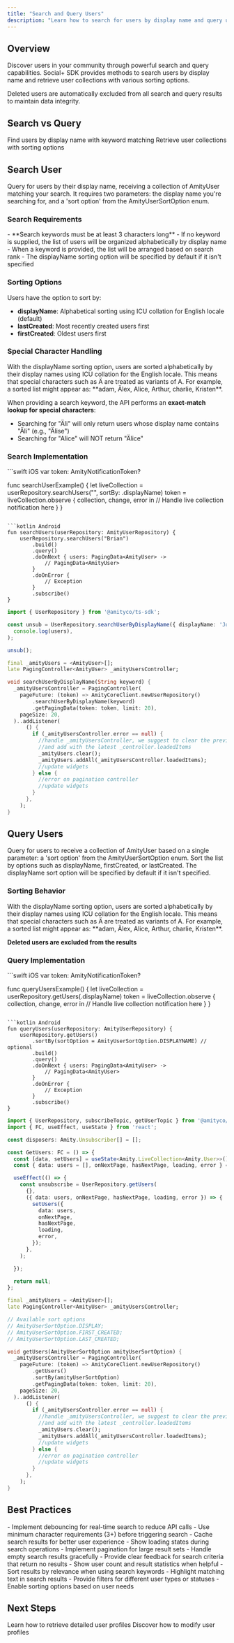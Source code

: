 ```yaml
---
title: "Search and Query Users"
description: "Learn how to search for users by display name and query user collections in Social+ SDK"
---
```


## Overview

Discover users in your community through powerful search and query capabilities. Social+ SDK provides methods to search users by display name and retrieve user collections with various sorting options.

<Info>
Deleted users are automatically excluded from all search and query results to maintain data integrity.
</Info>

## Search vs Query

<CardGroup cols={2}>
  <Card title="Search Users" icon="user-magnifying-glass">
    Find users by display name with keyword matching
  </Card>
  <Card title="Query Users" icon="list">
    Retrieve user collections with sorting options
  </Card>
</CardGroup>

## Search User

Query for users by their display name, receiving a collection of AmityUser matching your search. It requires two parameters: the display name you're searching for, and a 'sort option' from the AmityUserSortOption enum.

### Search Requirements

<Note>
- **Search keywords must be at least 3 characters long**
- If no keyword is supplied, the list of users will be organized alphabetically by display name
- When a keyword is provided, the list will be arranged based on search rank
- The displayName sorting option will be specified by default if it isn't specified
</Note>

### Sorting Options

Users have the option to sort by:
- **displayName**: Alphabetical sorting using ICU collation for English locale (default)
- **lastCreated**: Most recently created users first  
- **firstCreated**: Oldest users first

### Special Character Handling

<Info>
With the displayName sorting option, users are sorted alphabetically by their display names using ICU collation for the English locale. This means that special characters such as Ä are treated as variants of A. For example, a sorted list might appear as: **adam, Älex, Alice, Arthur, charlie, Kristen**.

When providing a search keyword, the API performs an **exact-match lookup for special characters**:
- Searching for "Äli" will only return users whose display name contains "Äli" (e.g., "Älise")
- Searching for "Alice" will NOT return "Älice"
</Info>

### Search Implementation

<CodeGroup>
```swift iOS
var token: AmityNotificationToken?

func searchUserExample() {
    let liveCollection = userRepository.searchUsers("<display-name>", sortBy: .displayName)
    token = liveCollection.observe { collection, change, error in
        // Handle live collection notification here
    }
}
```

```kotlin Android
fun searchUsers(userRepository: AmityUserRepository) {
    userRepository.searchUsers("Brian")
        .build()
        .query()
        .doOnNext { users: PagingData<AmityUser> ->
            // PagingData<AmityUser>
        }
        .doOnError {
            // Exception
        }
        .subscribe()
}
```

```typescript TypeScript
import { UserRepository } from '@amityco/ts-sdk';

const unsub = UserRepository.searchUserByDisplayName({ displayName: 'Joe' }, ({ data: users }) =>
  console.log(users),
);

unsub();
```

```dart Flutter
final _amityUsers = <AmityUser>[];
late PagingController<AmityUser> _amityUsersController;

void searchUserByDisplayName(String keyword) {
  _amityUsersController = PagingController(
    pageFuture: (token) => AmityCoreClient.newUserRepository()
        .searchUserByDisplayName(keyword)
        .getPagingData(token: token, limit: 20),
    pageSize: 20,
  )..addListener(
      () {
        if (_amityUsersController.error == null) {
          //handle _amityUsersController, we suggest to clear the previous items
          //and add with the latest _controller.loadedItems
          _amityUsers.clear();
          _amityUsers.addAll(_amityUsersController.loadedItems);
          //update widgets
        } else {
          //error on pagination controller
          //update widgets
        }
      },
    );
}
```
</CodeGroup>

## Query Users

Query for users to receive a collection of AmityUser based on a single parameter: a 'sort option' from the AmityUserSortOption enum. Sort the list by options such as displayName, firstCreated, or lastCreated. The displayName sort option will be specified by default if it isn't specified.

### Sorting Behavior

<Info>
With the displayName sorting option, users are sorted alphabetically by their display names using ICU collation for the English locale. This means that special characters such as Ä are treated as variants of A. For example, a sorted list might appear as: **adam, Älex, Alice, Arthur, charlie, Kristen**.

**Deleted users are excluded from the results**
</Info>

### Query Implementation

<CodeGroup>
```swift iOS
var token: AmityNotificationToken?

func queryUsersExample() {
    let liveCollection = userRepository.getUsers(.displayName)
    token = liveCollection.observe { collection, change, error in
        // Handle live collection notification here
    }
}
```

```kotlin Android
fun queryUsers(userRepository: AmityUserRepository) {
    userRepository.getUsers()
        .sortBy(sortOption = AmityUserSortOption.DISPLAYNAME) // optional
        .build()
        .query()
        .doOnNext { users: PagingData<AmityUser> ->
            // PagingData<AmityUser>
        }
        .doOnError {
            // Exception
        }
        .subscribe()
}
```

```typescript TypeScript
import { UserRepository, subscribeTopic, getUserTopic } from '@amityco/ts-sdk';
import { FC, useEffect, useState } from 'react';

const disposers: Amity.Unsubscriber[] = [];

const GetUsers: FC = () => {
  const [data, setUsers] = useState<Amity.LiveCollection<Amity.User>>();
  const { data: users = [], onNextPage, hasNextPage, loading, error } = data ?? {};

  useEffect(() => {
    const unsubscribe = UserRepository.getUsers(
      {},
      ({ data: users, onNextPage, hasNextPage, loading, error }) => {
        setUsers({
          data: users,
          onNextPage,
          hasNextPage,
          loading,
          error,
        });
      },
    );

  });

  return null;
};
```

```dart Flutter
final _amityUsers = <AmityUser>[];
late PagingController<AmityUser> _amityUsersController;

// Available sort options
// AmityUserSortOption.DISPLAY;
// AmityUserSortOption.FIRST_CREATED;
// AmityUserSortOption.LAST_CREATED;

void getUsers(AmityUserSortOption amityUserSortOption) {
  _amityUsersController = PagingController(
    pageFuture: (token) => AmityCoreClient.newUserRepository()
        .getUsers()
        .sortBy(amityUserSortOption)
        .getPagingData(token: token, limit: 20),
    pageSize: 20,
  )..addListener(
      () {
        if (_amityUsersController.error == null) {
          //handle _amityUsersController, we suggest to clear the previous items
          //and add with the latest _controller.loadedItems
          _amityUsers.clear();
          _amityUsers.addAll(_amityUsersController.loadedItems);
          //update widgets
        } else {
          //error on pagination controller
          //update widgets
        }
      },
    );
}
```
</CodeGroup>

## Best Practices

<AccordionGroup>
  <Accordion title="Search Performance">
    - Implement debouncing for real-time search to reduce API calls
    - Use minimum character requirements (3+) before triggering search
    - Cache search results for better user experience
    - Show loading states during search operations
  </Accordion>
  
  <Accordion title="Result Handling">
    - Implement pagination for large result sets
    - Handle empty search results gracefully
    - Provide clear feedback for search criteria that return no results
    - Show user count and result statistics when helpful
  </Accordion>
  
  <Accordion title="User Experience">
    - Sort results by relevance when using search keywords
    - Highlight matching text in search results
    - Provide filters for different user types or statuses
    - Enable sorting options based on user needs
  </Accordion>
</AccordionGroup>

## Next Steps

<CardGroup cols={2}>
  <Card title="Get User Information" href="./get-user-information" icon="user">
    Learn how to retrieve detailed user profiles
  </Card>
  <Card title="Update User Information" href="./update-user-information" icon="pencil">
    Discover how to modify user profiles
  </Card>
</CardGroup>
